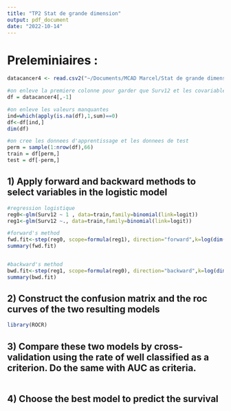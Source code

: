 ```yaml
---
title: "TP2 Stat de grande dimension"
output: pdf_document
date: "2022-10-14"
---
```


# Preleminiaires : 
```r
datacancer4 <- read.csv2("~/Documents/MCAD Marcel/Stat de grande dimension/TP2/datacancer4.csv", stringsAsFactors=TRUE)

#on enleve la premiere colonne pour garder que Surv12 et les covariables
df = datacancer4[,-1]

#on enleve les valeurs manquantes 
ind=which(apply(is.na(df),1,sum)==0)
df<-df[ind,]
dim(df)

#on cree les donnees d'apprentissage et les donnees de test
perm = sample(1:nrow(df),66)
train = df[perm,]
test = df[-perm,]
```

## 1) Apply forward and backward methods to select variables in the logistic model

```r

#regression logistique 
reg0<-glm(Surv12 ~ 1 , data=train,family=binomial(link=logit))
reg1<-glm(Surv12 ~., data=train,family=binomial(link=logit))

#forward's method
fwd.fit<-step(reg0, scope=formula(reg1), direction="forward",k=log(dim(train)[1]))
summary(fwd.fit)


#backward's method
bwd.fit<-step(reg1, scope=formula(reg0), direction="backward",k=log(dim(train)[1]))
summary(bwd.fit)

```

## 2) Construct the confusion matrix and the roc curves of the two resulting models

```r
library(ROCR)


```

## 3) Compare these two models by cross-validation using the rate of well classified as a criterion. Do the same with AUC as criteria.

```r

```

## 4) Choose the best model to predict the survival

```r

```

